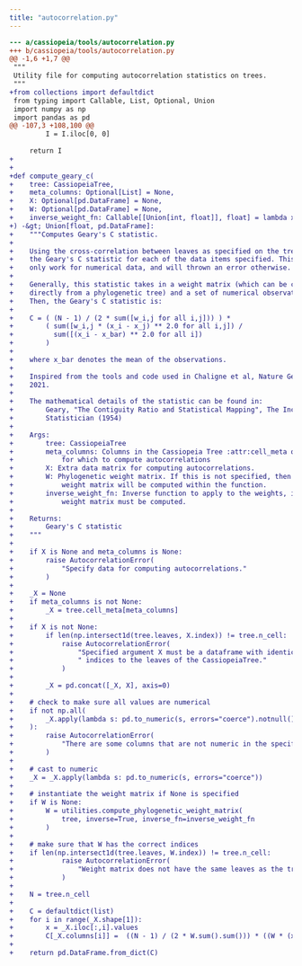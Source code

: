 ```yaml
---
title: "autocorrelation.py"
---
```


```diff
--- a/cassiopeia/tools/autocorrelation.py
+++ b/cassiopeia/tools/autocorrelation.py
@@ -1,6 +1,7 @@
 """
 Utility file for computing autocorrelation statistics on trees.
 """
+from collections import defaultdict
 from typing import Callable, List, Optional, Union
 import numpy as np
 import pandas as pd
@@ -107,3 +108,100 @@
         I = I.iloc[0, 0]
 
     return I
+
+
+def compute_geary_c(
+    tree: CassiopeiaTree,
+    meta_columns: Optional[List] = None,
+    X: Optional[pd.DataFrame] = None,
+    W: Optional[pd.DataFrame] = None,
+    inverse_weight_fn: Callable[[Union[int, float]], float] = lambda x: 1.0 / x,
+) -&gt; Union[float, pd.DataFrame]:
+    """Computes Geary's C statistic.
+
+    Using the cross-correlation between leaves as specified on the tree, compute
+    the Geary's C statistic for each of the data items specified. This will
+    only work for numerical data, and will thrown an error otherwise.
+
+    Generally, this statistic takes in a weight matrix (which can be computed
+    directly from a phylogenetic tree) and a set of numerical observations.
+    Then, the Geary's C statistic is:
+
+    C = ( (N - 1) / (2 * sum([w_i,j for all i,j])) ) * 
+        ( sum([w_i,j * (x_i - x_j) ** 2.0 for all i,j]) / 
+          sum([(x_i - x_bar) ** 2.0 for all i])
+        )
+
+    where x_bar denotes the mean of the observations.
+
+    Inspired from the tools and code used in Chaligne et al, Nature Genetics
+    2021.
+
+    The mathematical details of the statistic can be found in:
+        Geary, "The Contiguity Ratio and Statistical Mapping", The Incorporated
+        Statistician (1954)
+
+    Args:
+        tree: CassiopeiaTree
+        meta_columns: Columns in the Cassiopeia Tree :attr:cell_meta object
+            for which to compute autocorrelations
+        X: Extra data matrix for computing autocorrelations.
+        W: Phylogenetic weight matrix. If this is not specified, then the
+            weight matrix will be computed within the function.
+        inverse_weight_fn: Inverse function to apply to the weights, if the
+            weight matrix must be computed.
+
+    Returns:
+        Geary's C statistic
+    """
+
+    if X is None and meta_columns is None:
+        raise AutocorrelationError(
+            "Specify data for computing autocorrelations."
+        )
+
+    _X = None
+    if meta_columns is not None:
+        _X = tree.cell_meta[meta_columns]
+
+    if X is not None:
+        if len(np.intersect1d(tree.leaves, X.index)) != tree.n_cell:
+            raise AutocorrelationError(
+                "Specified argument X must be a dataframe with identical"
+                " indices to the leaves of the CassiopeiaTree."
+            )
+
+        _X = pd.concat([_X, X], axis=0)
+
+    # check to make sure all values are numerical
+    if not np.all(
+        _X.apply(lambda s: pd.to_numeric(s, errors="coerce").notnull().all())
+    ):
+        raise AutocorrelationError(
+            "There are some columns that are not numeric in the specified data."
+        )
+    
+    # cast to numeric
+    _X = _X.apply(lambda s: pd.to_numeric(s, errors="coerce"))
+
+    # instantiate the weight matrix if None is specified
+    if W is None:
+        W = utilities.compute_phylogenetic_weight_matrix(
+            tree, inverse=True, inverse_fn=inverse_weight_fn
+        )
+
+    # make sure that W has the correct indices
+    if len(np.intersect1d(tree.leaves, W.index)) != tree.n_cell:
+            raise AutocorrelationError(
+                "Weight matrix does not have the same leaves as the tree."
+            )
+
+    N = tree.n_cell
+
+    C = defaultdict(list)
+    for i in range(_X.shape[1]):
+        x = _X.iloc[:,i].values
+        C[_X.columns[i]] =  ((N - 1) / (2 * W.sum().sum())) * ((W * (x[:, None] - x) ** 2).sum() / ((x - x.mean()) ** 2).sum())
+
+    return pd.DataFrame.from_dict(C)

```